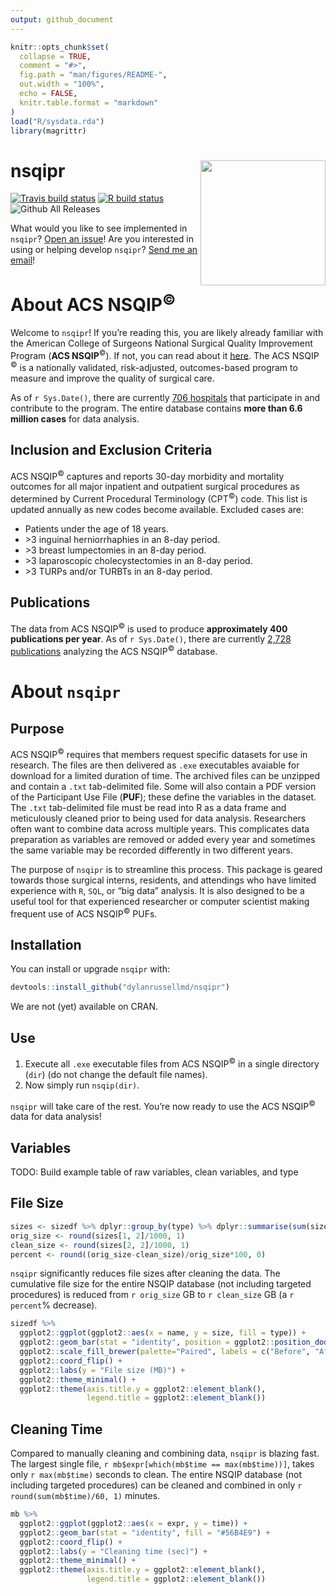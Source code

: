 ```yaml
---
output: github_document
---
```


<!-- README.md is generated from README.Rmd. Please edit that file -->

```r
knitr::opts_chunk$set(
  collapse = TRUE,
  comment = "#>",
  fig.path = "man/figures/README-",
  out.width = "100%",
  echo = FALSE,
  knitr.table.format = "markdown"
)
load("R/sysdata.rda")
library(magrittr)
```

# nsqipr <img src='man/figures/hex.png' align="right" height="200"/>

<!-- badges: start -->
[![Travis build status](https://travis-ci.com/dylanrussellmd/nsqipr.svg?token=HoLzyTtjbHZhKQ9MzmcE&branch=master)](https://travis-ci.com/dylanrussellmd/nsqipr)
[![R build status](https://github.com/dylanrussellmd/nsqipr/workflows/R-CMD-check/badge.svg)](https://github.com/dylanrussellmd/nsqipr/actions)
![Github All Releases](https://img.shields.io/github/downloads/dylanrussellmd/nsqipr/total?style=plastic)
<!-- badges: end -->

What would you like to see implemented in `nsqipr`? [Open an issue](https://github.com/doctortickle/nsqipr/issues)!  Are you interested in using or helping develop `nsqipr`? [Send me an email](dyl.russell@gmail.com)!

# About ACS NSQIP<sup>&copy;</sup>

Welcome to `nsqipr`! If you're reading this, you are likely already familiar with the American College of Surgeons National Surgical Quality Improvement Program (**ACS NSQIP**<sup>&copy;</sup>). If not, you can read about it [here](https://www.facs.org/quality-programs/acs-nsqip). The ACS NSQIP <sup>&copy;</sup> is a nationally validated, risk-adjusted, outcomes-based program to measure and improve the quality of surgical care. 

As of `r Sys.Date()`, there are currently [706 hospitals](https://www.facs.org/search/nsqip-participants?allresults=) that participate in and contribute to the program. The entire database contains **more than 6.6 million cases** for data analysis. 

## Inclusion and Exclusion Criteria

ACS NSQIP<sup>&copy;</sup> captures and reports 30-day morbidity and mortality outcomes for all major inpatient and outpatient surgical procedures as determined by Current Procedural Terminology (CPT<sup>&copy;</sup>) code. This list is updated annually as new codes become available. Excluded cases are:
  
  * Patients under the age of 18 years.
  * \>3 inguinal herniorrhaphies in an 8-day period.
  * \>3 breast lumpectomies in an 8-day period.
  * \>3 laparoscopic cholecystectomies in an 8-day period.
  * \>3 TURPs and/or TURBTs in an 8-day period.

## Publications

The data from ACS NSQIP<sup>&copy;</sup> is used to produce **approximately 400 publications per year**. As of `r Sys.Date()`, there are currently [2,728 publications](https://pubmed.ncbi.nlm.nih.gov/?term=nsqip) analyzing the ACS NSQIP<sup>&copy;</sup> database.

# About `nsqipr`

## Purpose

ACS NSQIP<sup>&copy;</sup> requires that members request specific datasets for use in research. The files are then delivered as `.exe` executables avaiable for download for a limited duration of time. The archived files can be unzipped and contain a `.txt` tab-delimited file. Some will also contain a PDF version of the Participant Use File (**PUF**); these define the variables in the dataset. The `.txt` tab-delimited file must be read into R as a data frame and meticulously cleaned prior to being used for data analysis. Researchers often want to combine data across multiple years. This complicates data preparation as variables are removed or added every year and sometimes the same variable may be recorded differently in two different years.

The purpose of `nsqipr` is to streamline this process. This package is geared towards those surgical interns, residents, and attendings who have limited experience with `R`, `SQL`, or "big data" analysis. It is also designed to be a useful tool for that experienced researcher or computer scientist making frequent use of ACS NSQIP<sup>&copy;</sup> PUFs.

## Installation

You can install or upgrade `nsqipr` with:

```r
devtools::install_github("dylanrussellmd/nsqipr")
```

We are not (yet) available on CRAN.

## Use

  1. Execute all `.exe` executable files from ACS NSQIP<sup>&copy;</sup> in a single directory (`dir`) (do not change the default file names). 
  2. Now simply run `nsqip(dir)`.
  
`nsqipr` will take care of the rest. You're now ready to use the ACS NSQIP<sup>&copy;</sup> data for data analysis!

## Variables

TODO: Build example table of raw variables, clean variables, and type

## File Size
```r
sizes <- sizedf %>% dplyr::group_by(type) %>% dplyr::summarise(sum(size))
orig_size <- round(sizes[1, 2]/1000, 1)
clean_size <- round(sizes[2, 2]/1000, 1)
percent <- round((orig_size-clean_size)/orig_size*100, 0)
```


`nsqipr` significantly reduces file sizes after cleaning the data. The cumulative file size for the entire NSQIP database (not including targeted procedures) is reduced from `r orig_size` GB to `r clean_size` GB (a `r percent`% decrease).

```r
sizedf %>%
  ggplot2::ggplot(ggplot2::aes(x = name, y = size, fill = type)) +
  ggplot2::geom_bar(stat = "identity", position = ggplot2::position_dodge()) +
  ggplot2::scale_fill_brewer(palette="Paired", labels = c("Before", "After")) +
  ggplot2::coord_flip() +
  ggplot2::labs(y = "File size (MB)") +
  ggplot2::theme_minimal() +
  ggplot2::theme(axis.title.y = ggplot2::element_blank(),
                 legend.title = ggplot2::element_blank())
```

## Cleaning Time

Compared to manually cleaning and combining data, `nsqipr` is blazing fast. The largest single file, `r mb$expr[which(mb$time == max(mb$time))]`, takes only `r max(mb$time)` seconds to clean. The entire NSQIP database (not including targeted procedures) can be cleaned and combined in only `r round(sum(mb$time)/60, 1)` minutes.

```r
mb %>%
  ggplot2::ggplot(ggplot2::aes(x = expr, y = time)) +
  ggplot2::geom_bar(stat = "identity", fill = "#56B4E9") +
  ggplot2::coord_flip() +
  ggplot2::labs(y = "Cleaning time (sec)") +
  ggplot2::theme_minimal() +
  ggplot2::theme(axis.title.y = ggplot2::element_blank(),
                 legend.title = ggplot2::element_blank())
```
